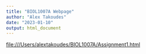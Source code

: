 ```yaml
---
title: "BIOL1007A Webpage"
author: "Alex Takoudes"
date: "2023-01-10"
output: html_document
---
```


[file:///Users/alextakoudes/BIOL1007A/Assignment1.html](Assignment1.html)
